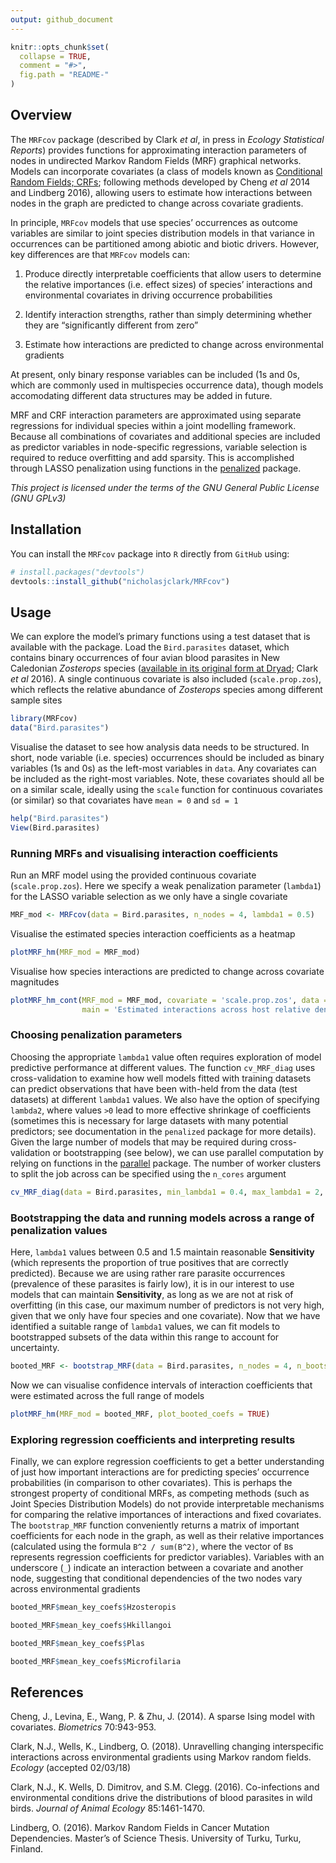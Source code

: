 ```yaml
---
output: github_document
---
```


<!-- README.md is generated from README.Rmd. Please edit that file -->

```r
knitr::opts_chunk$set(
  collapse = TRUE,
  comment = "#>",
  fig.path = "README-"
)
```

## Overview

The `MRFcov` package (described by Clark *et al*, in press in *Ecology Statistical Reports*) provides functions for approximating interaction parameters of nodes in undirected Markov Random Fields (MRF) graphical networks. Models can incorporate covariates (a class of models known as [Conditional Random Fields; CRFs](http://homepages.inf.ed.ac.uk/csutton/publications/crftut-fnt.pdf); following methods developed by Cheng *et al* 2014 and Lindberg 2016), allowing users to estimate how interactions between nodes in the graph are predicted to change across covariate gradients. 
  
In principle, `MRFcov` models that use species' occurrences as outcome variables are similar to joint species distribution models in that variance in occurrences can be partitioned among abiotic and biotic drivers. However, key differences are that `MRFcov` models can:  
  
(1) Produce directly interpretable coefficients that allow users to determine the relative importances (i.e. effect sizes) of species' interactions and environmental covariates in driving occurrence probabilities  
  
(2) Identify interaction strengths, rather than simply determining whether they are "significantly different from zero"  
  
(3) Estimate how interactions are predicted to change across environmental gradients
  
At present, only binary response variables can be included (1s and 0s, which are commonly used in multispecies occurrence data), though models accomodating different data structures may be added in future.  
  
MRF and CRF interaction parameters are approximated using separate regressions for individual species within a joint modelling framework. Because all combinations of covariates and additional species are included as predictor variables in node-specific regressions, variable selection is required to reduce overfitting and add sparsity. This is accomplished through LASSO penalization using functions in the [penalized](https://cran.r-project.org/web/packages/penalized/index.html) package.  
  
*This project is licensed under the terms of the GNU General Public License (GNU GPLv3)*

## Installation

You can install the `MRFcov` package into `R` directly from `GitHub` using:

```r
# install.packages("devtools")
devtools::install_github("nicholasjclark/MRFcov")
```

## Usage

We can explore the model's primary functions using a test dataset that is available with the package. Load the `Bird.parasites` dataset, which contains binary occurrences of four avian blood parasites in New Caledonian *Zosterops* species ([available in its original form at Dryad](http://dx.doi.org/10.5061/dryad.pp6k4); Clark *et al* 2016). A single continuous covariate is also included (`scale.prop.zos`), which reflects the relative abundance of *Zosterops* species among different sample sites
```r
library(MRFcov)
data("Bird.parasites")
```

Visualise the dataset to see how analysis data needs to be structured. In short, node variable (i.e. species) occurrences should be included as binary variables (1s and 0s) as the left-most variables in `data`. Any covariates can be included as the right-most variables. Note, these covariates should all be on a similar scale, ideally using the `scale` function for continuous covariates (or similar) so that covariates have `mean = 0` and `sd = 1`
```r
help("Bird.parasites")
View(Bird.parasites)
```

### Running MRFs and visualising interaction coefficients
Run an MRF model using the provided continuous covariate (`scale.prop.zos`). Here we specify a weak penalization parameter (`lambda1`) for the LASSO variable selection as we only have a single covariate
```r
MRF_mod <- MRFcov(data = Bird.parasites, n_nodes = 4, lambda1 = 0.5)
```

Visualise the estimated species interaction coefficients as a heatmap
```r
plotMRF_hm(MRF_mod = MRF_mod)
```

Visualise how species interactions are predicted to change across covariate magnitudes
```r
plotMRF_hm_cont(MRF_mod = MRF_mod, covariate = 'scale.prop.zos', data = Bird.parasites, 
                main = 'Estimated interactions across host relative densities')
```

### Choosing penalization parameters
Choosing the appropriate `lambda1` value often requires exploration of model predictive performance at different values. The function `cv_MRF_diag` uses cross-validation to examine how well models fitted with training datasets can predict observations that have been with-held from the data (test datasets) at different `lambda1` values. We also have the option of specifying `lambda2`, where values `>0` lead to more effective shrinkage of coefficients (sometimes this is necessary for large datasets with many potential predictors; see documentation in the `penalized` package for more details). Given the large number of models that may be required during cross-validation or bootstrapping (see below), we can use parallel computation by relying on functions in the [parallel](https://www.google.com.au/url?sa=t&rct=j&q=&esrc=s&source=web&cd=2&cad=rja&uact=8&ved=0ahUKEwj6iZyPvcnYAhVLvrwKHaJ9AhUQFgg2MAE&url=https%3A%2F%2Fstat.ethz.ch%2FR-manual%2FR-devel%2Flibrary%2Fparallel%2Fdoc%2Fparallel.pdf&usg=AOvVaw2eR83aL93jttPIS-mLWzEL) package. The number of worker clusters to split the job across can be specified using the `n_cores` argument
```r
cv_MRF_diag(data = Bird.parasites, min_lambda1 = 0.4, max_lambda1 = 2, by_lambda1 = 0.1, n_nodes = 4, n_cores = 3)
```

### Bootstrapping the data and running models across a range of penalization values
Here, `lambda1` values between 0.5 and 1.5 maintain reasonable **Sensitivity** (which represents the proportion of true positives that are correctly predicted). Because we are using rather rare parasite occurrences (prevalence of these parasites is fairly low), it is in our interest to use models that can maintain **Sensitivity**, as long as we are not at risk of overfitting (in this case, our maximum number of predictors is not very high, given that we only have four species and one covariate). Now that we have identified a suitable range of `lambda1` values, we can fit models to bootstrapped subsets of the data within this range to account for uncertainty.
```r
booted_MRF <- bootstrap_MRF(data = Bird.parasites, n_nodes = 4, n_bootstraps = 50, min_lambda1 = 0.5, max_lambda1 = 1.5, by_lambda1 = 0.1, n_cores = 3)
```

Now we can visualise confidence intervals of interaction coefficients that were estimated across the full range of models
```r
plotMRF_hm(MRF_mod = booted_MRF, plot_booted_coefs = TRUE)
```

### Exploring regression coefficients and interpreting results
Finally, we can explore regression coefficients to get a better understanding of just how important interactions are for predicting species' occurrence probabilities (in comparison to other covariates). This is perhaps the strongest property of conditional MRFs, as competing methods (such as Joint Species Distribution Models) do not provide interpretable mechanisms for comparing the relative importances of interactions and fixed covariates. The `bootstrap_MRF` function conveniently returns a matrix of important coefficients for each node in the graph, as well as their relative importances (calculated using the formula `B^2 / sum(B^2)`, where the vector of `B`s represents regression coefficients for predictor variables). Variables with an underscore (`_`) indicate an interaction between a covariate and another node, suggesting that conditional dependencies of the two nodes vary across environmental gradients
```r
booted_MRF$mean_key_coefs$Hzosteropis
```

```r
booted_MRF$mean_key_coefs$Hkillangoi
```

```r
booted_MRF$mean_key_coefs$Plas
```

```r
booted_MRF$mean_key_coefs$Microfilaria
```

## References
Cheng, J., Levina, E., Wang, P. & Zhu, J. (2014). A sparse Ising model with covariates. *Biometrics* 70:943-953.   
  
Clark, N.J., Wells, K., Lindberg, O. (2018). Unravelling changing interspecific interactions across environmental gradients using Markov random fields. *Ecology* (accepted 02/03/18)  
  
Clark, N.J., K. Wells, D. Dimitrov, and S.M. Clegg. (2016). Co-infections and environmental conditions drive the distributions of blood parasites in wild birds. *Journal of Animal Ecology* 85:1461-1470.  
  
Lindberg, O. (2016). Markov Random Fields in Cancer Mutation Dependencies. Master's of Science Thesis. University of Turku, Turku, Finland.

